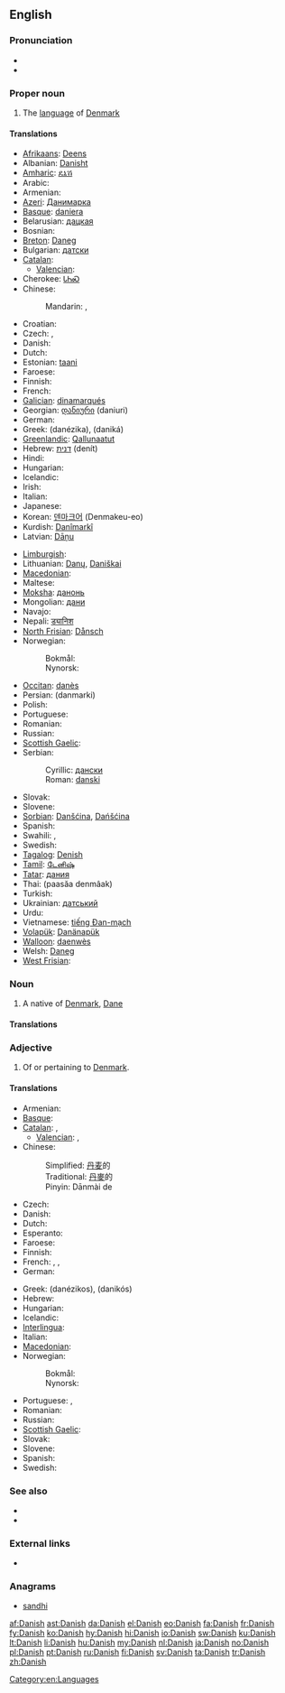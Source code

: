 {{interwiktionary|code=da}}
{{also|danish}}
==English==

===Pronunciation===
* {{IPA|/deɪnɪʃ/}}
* {{audio|en-uk-Danish.ogg|Audio (UK)}}

===Proper noun===
{{wikipedia}}
{{en-proper noun}}

# The [[language]] of [[Denmark]]

====Translations====
{{trans-top|language}}
* [[Afrikaans]]: [[Deens]]
* Albanian: [[Danisht]]
* [[Amharic]]: [[ዴኒሽ]]
* Arabic: {{t|ar|دانماركية|f|tr=danmarkíyya}}
* Armenian: {{t+|hy|դանիերեն|tr=danieren}}
* [[Azeri]]: [[Данимарка]]
* [[Basque]]: [[daniera]]
* Belarusian: [[дацкая]]
* Bosnian: {{t-|bs|danski|m}}
* [[Breton]]: [[Daneg]]
* Bulgarian: [[датски]]
* [[Catalan]]: {{t+|ca|danès|m}}
** [[Valencian]]: {{t-|ca|danés|m}}
* Cherokee: [[ᏓᏂᏍ]]
* Chinese:
*: Mandarin: {{t-|cmn|丹麥語|sc=Hani}}, {{t-|cmn|丹麦语|tr=Dānmàiyǔ|sc=Hani}}
* Croatian: {{t+|hr|danski}}
* Czech: {{t+|cs|dánština|f}}, {{t-|cs|dánský jazyk|m}}
* Danish: {{t+|da|dansk}}
* Dutch: {{t+|nl|Deens}}
* Estonian: [[taani]]
* Faroese: {{t+|fo|danskt|n|xs=Faroese}}
* Finnish: {{t+|fi|tanska}}
* French: {{t+|fr|danois|m}}
* [[Galician]]: [[dinamarqués]]
* Georgian: [[დანიური]] (daniuri)
* German: {{t+|de|Dänisch|n}}
* Greek: {{t+|el|δανέζικα|n|p}} (danézika), {{t+|el|δανικά|n|p}} (daniká)
* [[Greenlandic]]: [[Qallunaatut]]
* Hebrew: [[דנית]] (denít) {{f}}
* Hindi: {{t-|hi|डेनिश|xs=Hindi}}
* Hungarian: {{t+|hu|dán}}
* Icelandic: {{t+|is|danska|f}}
* Irish: {{t-|ga|Danmhairgis|xs=Irish}}
* Italian: {{t+|it|danese|m}}
* Japanese: {{t+|ja|デンマーク語|tr=Denmākugo}}
* Korean: [[덴마크어]] (Denmakeu-eo)
* Kurdish: [[Danîmarkî]]
* Latvian: [[Dāņu]]
{{trans-mid}}
* [[Limburgish]]: {{t|li|Dieënsj|n|xs=Limburgish}}
* Lithuanian: [[Danų]], [[Daniškai]]
* [[Macedonian]]: {{t-|mk|дански|m|tr=dánski}}
* Maltese: {{t-|mt|daniż|xs=Maltese}}
* [[Moksha]]: [[данонь]]
* Mongolian: [[дани]]
* Navajo: {{tø|nv|Déinish Dineʼé bizaad}}
* Nepali: [[ड्यानिश]]
* [[North Frisian]]: [[Dånsch]]
* Norwegian: 
*: Bokmål: {{t+|nb|dansk|m}}
*: Nynorsk: {{t+|nn|dansk|m}}
* [[Occitan]]: [[danès]]
* Persian: {{fa-Arab|[[دانمارکی]]}} (danmarki)
* Polish: {{t+|pl|duński}}
* Portuguese: {{t+|pt|dinamarquês|m}}
* Romanian: {{t+|ro|daneză|f}}
* Russian: {{t+|ru|датский|tr=dátskij}}
* [[Scottish Gaelic]]: {{t-|gd|Danmhairgis|f|xs=Scottish Gaelic}}
* Serbian:
*: Cyrillic: [[дански#Serbian|дански]] {{m}}
*: Roman: [[danski#Serbian|danski]] {{m}}
* Slovak: {{t+|sk|dánčina|f}}
* Slovene: {{t+|sl|danščina|f}}
* [[Sorbian]]: [[Danšćina]], [[Dańšćina]]
* Spanish: {{t+|es|danés|m}}
* Swahili: {{t-|sw|Kideni|xs=Swahili}}, {{t-|sw|Kidenmaki|xs=Swahili}}
* Swedish: {{t+|sv|danska}}
* [[Tagalog]]: [[Denish]]
* [[Tamil]]: [[டேனிஷ்]]
* [[Tatar]]: [[дания]]
* Thai: {{Thai|[[ภาษาเดนมาร์ก]]}} (paasăa denmâak)
* Turkish: {{t+|tr|Danca}}
* Ukrainian: [[датський]]
* Urdu: {{ur-Arab|[[ڈينش]]}}
* Vietnamese: [[tiếng Đan-mạch]]
* [[Volapük]]: [[Danänapük]]
* [[Walloon]]: [[daenwès]]
* Welsh: [[Daneg]]
* [[West Frisian]]: {{t+|fy|Deensk|xs=West Frisian}}
{{trans-bottom}}

===Noun===
{{en-noun|-}}

# A native of [[Denmark]], [[Dane]]

====Translations====
{{trans-see|native of Denmark|Dane}}

===Adjective===
{{en-adj|-}}

# Of or pertaining to [[Denmark]].

====Translations====
{{trans-top|of Denmark}}
* Armenian: {{t+|hy|դանիական|tr=daniakan}}
* [[Basque]]: {{t|eu|daniar|xs=Basque}}
* [[Catalan]]: {{t+|ca|danès|m}}, {{t-|ca|danesa|f}}
** [[Valencian]]: {{t-|ca|danés|m}}, {{t-|ca|danesa|f}}
* Chinese:
*: Simplified: [[丹麦]]的
*: Traditional: [[丹麥]]的
*: Pinyin: Dānmài de
* Czech: {{t+|cs|dánský}}
* Danish: {{t+|da|dansk}}
* Dutch: {{t+|nl|Deens}}
* Esperanto: {{t-|eo|dana|xs=Esperanto}}
* Faroese: {{t-|fo|danskur|xs=Faroese}}
* Finnish: {{t+|fi|tanskalainen}}
* French: {{t+|fr|danois|m|p}}, {{t|fr|danoise|f}}, {{t|fr|danoises|f|p}}
* German: {{t+|de|dänisch}}
{{trans-mid}}
* Greek: {{t+|el|δανέζικος|m|s}} (danézikos), {{t+|el|δανικός|m|s}} (danikós)
* Hebrew: {{t|he|דני|tr=deni}}
* Hungarian: {{t+|hu|dán}}
* Icelandic: {{t+|is|danskur}}
* [[Interlingua]]: {{t|ia|danese}}
* Italian: {{t+|it|danese|m|f}}
* [[Macedonian]]: {{t-|mk|дански|tr=dánski}}
* Norwegian:
*: Bokmål: {{t+|nb|dansk}}
*: Nynorsk: {{t+|nn|dansk}}
* Portuguese: {{t+|pt|dinamarquês|m}}, {{t-|pt|dinamarquesa|f}}
* Romanian: {{t-|ro|danez}}
* Russian: {{t+|ru|датский|tr=datskij}}
* [[Scottish Gaelic]]: {{t-|gd|Danmhairgeach|xs=Scottish Gaelic}}
* Slovak: {{t|sk|dánsky}}
* Slovene: {{t+|sl|danski}}
* Spanish: {{t+|es|danés}}
* Swedish: {{t+|sv|dansk}}
{{trans-bottom}}

===See also===
* {{langcat}}
* {{langlist}}

===External links===
* {{ISO 639|link=Ethnologue|1code=da|code=dan}}

===Anagrams===
* [[sandhi#English|sandhi]]

[[Category:en:Languages]]

[[af:Danish]]
[[ast:Danish]]
[[da:Danish]]
[[el:Danish]]
[[eo:Danish]]
[[fa:Danish]]
[[fr:Danish]]
[[fy:Danish]]
[[ko:Danish]]
[[hy:Danish]]
[[hi:Danish]]
[[io:Danish]]
[[sw:Danish]]
[[ku:Danish]]
[[lt:Danish]]
[[li:Danish]]
[[hu:Danish]]
[[my:Danish]]
[[nl:Danish]]
[[ja:Danish]]
[[no:Danish]]
[[pl:Danish]]
[[pt:Danish]]
[[ru:Danish]]
[[fi:Danish]]
[[sv:Danish]]
[[ta:Danish]]
[[tr:Danish]]
[[zh:Danish]]